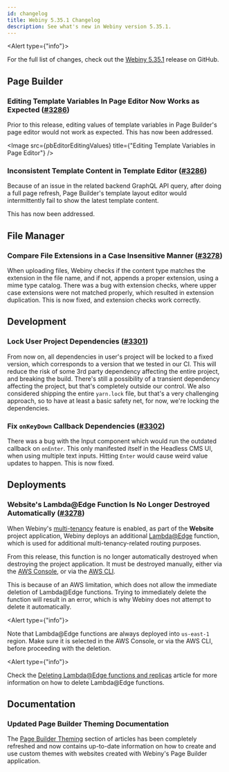 ```yaml
---
id: changelog
title: Webiny 5.35.1 Changelog
description: See what's new in Webiny version 5.35.1.
---
```


<Alert type={"info"}>

For the full list of changes, check out the [Webiny 5.35.1](https://github.com/webiny/webiny-js/releases/tag/v5.35.1)
release on GitHub.

</Alert>


## Page Builder

### Editing Template Variables In Page Editor Now Works as Expected ([#3286](https://github.com/webiny/webiny-js/pull/3286))

Prior to this release, editing values of template variables in Page Builder's page editor would not work as expected. This has now been addressed.

<Image src={pbEditorEditingValues} title={"Editing Template Variables in Page Editor"} />

### Inconsistent Template Content in Template Editor  ([#3286](https://github.com/webiny/webiny-js/pull/3286))

Because of an issue in the related backend GraphQL API query, after doing a full page refresh, Page Builder's template layout editor would intermittently fail to show the latest template content.

This has now been addressed.

## File Manager

### Compare File Extensions in a Case Insensitive Manner ([#3278](https://github.com/webiny/webiny-js/pull/3293))
When uploading files, Webiny checks if the content type matches the extension in the file name, and if not, appends a proper extension, using a mime type catalog. There was a bug with extension checks, where upper case extensions were not matched properly, which resulted in extension duplication. This is now fixed, and extension checks work correctly.

## Development

### Lock User Project Dependencies ([#3301](https://github.com/webiny/webiny-js/pull/3301))
From now on, all dependencies in user's project will be locked to a fixed version, which corresponds to a version that we tested in our CI. This will reduce the risk of some 3rd party dependency affecting the entire project, and breaking the build. There's still a possibility of a transient dependency affecting the project, but that's completely outside our control.  We also considered shipping the entire `yarn.lock` file, but that's a very challenging approach, so to have at least a basic safety net, for now, we're locking the dependencies.

### Fix `onKeyDown` Callback Dependencies ([#3302](https://github.com/webiny/webiny-js/pull/3302))
There was a bug with the Input component which would run the outdated callback on `onEnter`. This only manifested itself in the Headless CMS UI, when using multiple text inputs. Hitting `Enter` would cause weird value updates to happen. This is now fixed.

## Deployments

### Website's Lambda@Edge Function Is No Longer Destroyed Automatically ([#3278](https://github.com/webiny/webiny-js/pull/3278))

When Webiny's [multi-tenancy](/docs/enterprise/multi-tenancy) feature is enabled, as part of the **Website** project application, Webiny deploys an additional [Lambda@Edge](https://aws.amazon.com/lambda/edge/) function, which is used for additional multi-tenancy-related routing purposes.

From this release, this function is no longer automatically destroyed when destroying the project application. It must be destroyed manually, either via the [AWS Console](https://aws.amazon.com/console/), or via the [AWS CLI](https://aws.amazon.com/cli/).

This is because of an AWS limitation, which does not allow the immediate deletion of Lambda@Edge functions. Trying to immediately delete the function will result in an error, which is why Webiny does not attempt to delete it automatically.

<Alert type={"info"}>

Note that Lambda@Edge functions are always deployed into `us-east-1` region. Make sure it is selected in the AWS
Console, or via the AWS CLI, before proceeding with the deletion.

</Alert>

<Alert type={"info"}>

Check the [Deleting Lambda@Edge functions and
replicas](https://docs.aws.amazon.com/AmazonCloudFront/latest/DeveloperGuide/lambda-edge-delete-replicas.html) article
for more information on how to delete Lambda@Edge functions.

</Alert>

## Documentation

### Updated Page Builder Theming Documentation

The [Page Builder Theming](/docs/page-builder/theming/introduction) section of articles has been completely refreshed and now contains up-to-date information on how to create and use custom themes with websites created with Webiny's Page Builder application.
